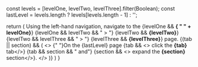   const levels = [levelOne, levelTwo, levelThree].filter(Boolean);
  const lastLevel = levels.length ? levels[levels.length - 1] : '';

  return (
    <span>
      Using the left-hand navigation, navigate to the
      {levelOne && <strong>{ " " + levelOne}</strong>}
      {levelOne && levelTwo && " > "}
      {levelTwo && <strong>{levelTwo}</strong>}
      {levelTwo && levelThree && " > "}
      {levelThree && <strong>{levelThree}</strong>} page.
      {(tab || section) && (
        <>
          {" "}On the {lastLevel} page
          {tab && <> click the <strong>{tab}</strong> tab</>}
          {tab && section && " and"}
          {section && <> expand the <strong>{section}</strong> section</>}.
        </>
      )}
    </span>
  )
}
